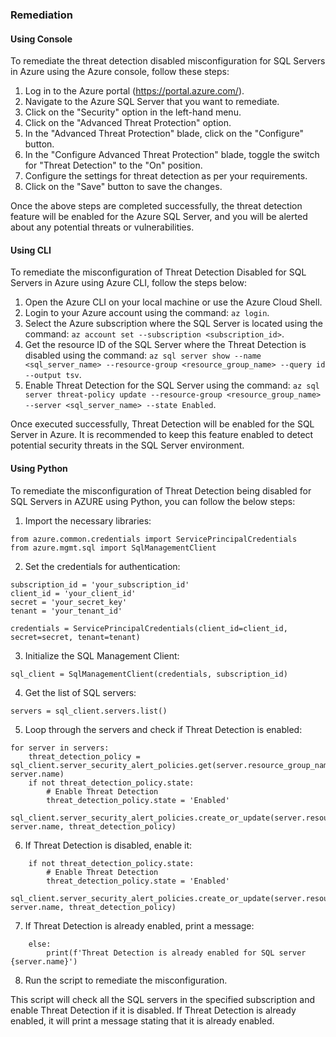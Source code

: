 ### Remediation

#### Using Console

To remediate the threat detection disabled misconfiguration for SQL Servers in Azure using the Azure console, follow these steps:

1. Log in to the Azure portal (https://portal.azure.com/).
2. Navigate to the Azure SQL Server that you want to remediate.
3. Click on the "Security" option in the left-hand menu.
4. Click on the "Advanced Threat Protection" option.
5. In the "Advanced Threat Protection" blade, click on the "Configure" button.
6. In the "Configure Advanced Threat Protection" blade, toggle the switch for "Threat Detection" to the "On" position.
7. Configure the settings for threat detection as per your requirements.
8. Click on the "Save" button to save the changes.

Once the above steps are completed successfully, the threat detection feature will be enabled for the Azure SQL Server, and you will be alerted about any potential threats or vulnerabilities.

#### Using CLI

To remediate the misconfiguration of Threat Detection Disabled for SQL Servers in Azure using Azure CLI, follow the steps below:

1. Open the Azure CLI on your local machine or use the Azure Cloud Shell.
2. Login to your Azure account using the command: `az login`.
3. Select the Azure subscription where the SQL Server is located using the command: `az account set --subscription <subscription_id>`.
4. Get the resource ID of the SQL Server where the Threat Detection is disabled using the command: `az sql server show --name <sql_server_name> --resource-group <resource_group_name> --query id --output tsv`.
5. Enable Threat Detection for the SQL Server using the command: `az sql server threat-policy update --resource-group <resource_group_name> --server <sql_server_name> --state Enabled`.

Once executed successfully, Threat Detection will be enabled for the SQL Server in Azure. It is recommended to keep this feature enabled to detect potential security threats in the SQL Server environment.

#### Using Python

To remediate the misconfiguration of Threat Detection being disabled for SQL Servers in AZURE using Python, you can follow the below steps:

1. Import the necessary libraries:

```
from azure.common.credentials import ServicePrincipalCredentials
from azure.mgmt.sql import SqlManagementClient
```

2. Set the credentials for authentication:

```
subscription_id = 'your_subscription_id'
client_id = 'your_client_id'
secret = 'your_secret_key'
tenant = 'your_tenant_id'

credentials = ServicePrincipalCredentials(client_id=client_id, secret=secret, tenant=tenant)
```

3. Initialize the SQL Management Client:

```
sql_client = SqlManagementClient(credentials, subscription_id)
```

4. Get the list of SQL servers:

```
servers = sql_client.servers.list()
```

5. Loop through the servers and check if Threat Detection is enabled:

```
for server in servers:
    threat_detection_policy = sql_client.server_security_alert_policies.get(server.resource_group_name, server.name)
    if not threat_detection_policy.state:
        # Enable Threat Detection
        threat_detection_policy.state = 'Enabled'
        sql_client.server_security_alert_policies.create_or_update(server.resource_group_name, server.name, threat_detection_policy)
```

6. If Threat Detection is disabled, enable it:

```
    if not threat_detection_policy.state:
        # Enable Threat Detection
        threat_detection_policy.state = 'Enabled'
        sql_client.server_security_alert_policies.create_or_update(server.resource_group_name, server.name, threat_detection_policy)
```

7. If Threat Detection is already enabled, print a message:

```
    else:
        print(f'Threat Detection is already enabled for SQL server {server.name}')
```

8. Run the script to remediate the misconfiguration.

This script will check all the SQL servers in the specified subscription and enable Threat Detection if it is disabled. If Threat Detection is already enabled, it will print a message stating that it is already enabled.

